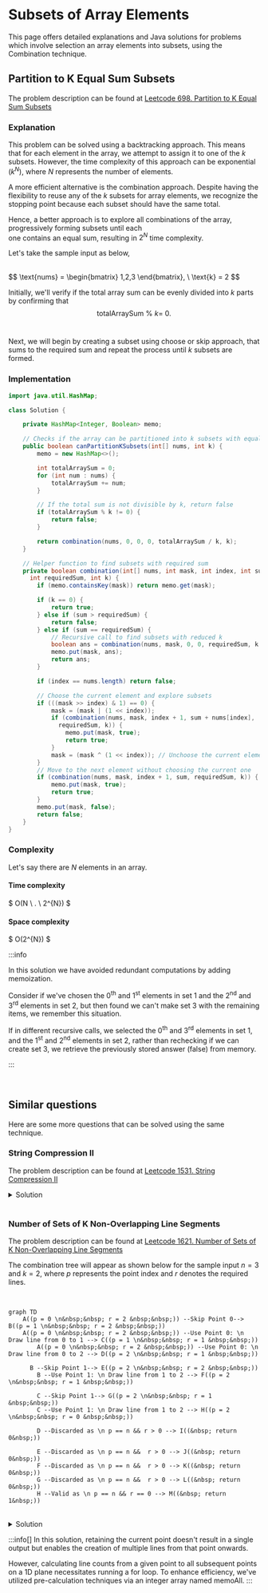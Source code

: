 


#  Subsets of Array Elements

This page offers detailed explanations and Java solutions for problems which involve selection an array elements into subsets, using the Combination technique.


## Partition to K Equal Sum Subsets

The problem description can be found at [Leetcode 698. Partition to K Equal Sum Subsets](https://leetcode.com/problems/partition-to-k-equal-sum-subsets/description/)



### Explanation 

This problem can be solved using a backtracking approach. This means that for each element in the array, we attempt to assign it to one of the $k$ subsets. However, the time complexity of this approach can be exponential \
($k^N$), where $N$ represents the number of elements.

A more efficient alternative is the combination approach. Despite having the flexibility to reuse any of the $k$ subsets for array elements, we recognize the stopping point because each subset should have the same total.

Hence, a better approach is to explore all combinations of the array, progressively forming subsets until each \
one contains an equal sum, resulting in $2^N$ time complexity.


Let's take the sample input as below,

<br />
$$
\text{nums} = \begin{bmatrix}
1,2,3
\end{bmatrix}, \ 
\text{k} = 2
$$
<br />

Initially, we'll verify if the total array sum can be evenly divided into $k$ parts by confirming that 
<br />
$$
\text{totalArraySum} \  \% \ k  = \ 0.
$$
<br />

Next, we will begin by creating a subset using choose or skip approach, that sums to the required sum and repeat the process until $k$ subsets are formed.


### Implementation

<Tabs>
  <TabItem value="Java" label="Java" default>

```java
import java.util.HashMap;

class Solution {

    private HashMap<Integer, Boolean> memo;

    // Checks if the array can be partitioned into k subsets with equal sums
    public boolean canPartitionKSubsets(int[] nums, int k) {
        memo = new HashMap<>();

        int totalArraySum = 0;
        for (int num : nums) {
            totalArraySum += num;
        }

        // If the total sum is not divisible by k, return false
        if (totalArraySum % k != 0) {
            return false;
        }

        return combination(nums, 0, 0, 0, totalArraySum / k, k);
    }

    // Helper function to find subsets with required sum
    private boolean combination(int[] nums, int mask, int index, int sum, 
      int requiredSum, int k) {
        if (memo.containsKey(mask)) return memo.get(mask);

        if (k == 0) {
            return true;
        } else if (sum > requiredSum) {
            return false;
        } else if (sum == requiredSum) {
            // Recursive call to find subsets with reduced k
            boolean ans = combination(nums, mask, 0, 0, requiredSum, k - 1);
            memo.put(mask, ans);
            return ans;
        }

        if (index == nums.length) return false;

        // Choose the current element and explore subsets
        if (((mask >> index) & 1) == 0) {
            mask = (mask | (1 << index));
            if (combination(nums, mask, index + 1, sum + nums[index], 
              requiredSum, k)) {
                memo.put(mask, true);
                return true;
            }
            mask = (mask ^ (1 << index)); // Unchoose the current element
        }
        // Move to the next element without choosing the current one
        if (combination(nums, mask, index + 1, sum, requiredSum, k)) {
            memo.put(mask, true);
            return true;
        }
        memo.put(mask, false);
        return false;
    }
}
```
</TabItem>
</Tabs>


### Complexity 

Let's say there are $N$ elements in an array.

#### Time complexity 
$
O(N \ . \ 2^{N})
$


#### Space complexity
$
O(2^{N})
$
<br />


:::info 

In this solution we have avoided redundant computations by adding memoization. 

Consider if we've chosen the $0$<sup>th</sup> and $1$<sup>st</sup> elements in set $1$ and the $2$<sup>nd</sup> and $3$<sup>rd</sup> elements in set $2$, but then found 
we can't make set $3$ with the remaining items, we remember this situation.

If in different recursive calls, we selected the $0$<sup>th</sup> and $3$<sup>rd</sup> elements in set $1$, and the $1$<sup>st</sup> and $2$<sup>nd</sup> elements in set $2$, rather than rechecking if we can create set $3$, we retrieve the previously stored answer (false) from memory.

:::

<br />

## Similar questions

Here are some more questions that can be solved using the same technique.


### String Compression II

The problem description can be found at [Leetcode 1531. String Compression II](https://leetcode.com/problems/string-compression-ii/description/)


<details>
  <summary>Solution</summary>

<Tabs>
  <TabItem value="Java" label="Java" default>

```java
import java.util.HashMap;

class Solution {
    // Memoization to store calculated results
    private HashMap<String, Integer> memo = new HashMap<>();

    public int getLengthOfOptimalCompression(String s, int k) {
        return combinations(s, 0, '0', 0, k);
    }

    /**
     * Recursive function to find the length of optimal compression.
     */
    private int combinations(String s, int index, char prevChar, 
      int prevCharCount, int k) {
        // Base case: If 'k' is negative, return a high value
        if (k < 0) return Integer.MAX_VALUE / 2;

        // Base case: If reached end of string, return 0
        if (index == s.length()) return 0;

        // Generate unique key for memoization
        String key = index + " " + k + " " + prevChar + " " + prevCharCount;
        if (memo.containsKey(key)) return memo.get(key);

        // Recursive call to find optimal compression length
        int delete = combinations(s, index + 1, prevChar, prevCharCount, k - 1);
        int keep = Integer.MAX_VALUE;

        // Check if current character matches previous character
        if (s.charAt(index) == prevChar) {
            int prevLength = String.valueOf(prevCharCount).length();
            int newLength = String.valueOf(prevCharCount + 1).length();
            int length = (prevCharCount == 1 || prevLength != newLength) ? 1 : 0;
            keep = length + combinations(
                              s, 
                              index + 1, 
                              prevChar, 
                              prevCharCount + 1, 
                              k);
        } else {
            keep = 1 + combinations(s, index + 1, s.charAt(index), 1, k);
        }

        // Calculate the minimum of delete and keep
        int res = Math.min(delete, keep);
        memo.put(key, res);
        return res;
    }
}
```
</TabItem>
</Tabs>
</details>

















<br />

### Number of Sets of K Non-Overlapping Line Segments

The problem description can be found at [Leetcode 1621. Number of Sets of K Non-Overlapping Line Segments](https://leetcode.com/problems/string-compression-ii/description/)


The combination tree will appear as shown below for the sample input $n = 3$ and $k = 2$, where $p$ represents the point index and $r$ denotes the required lines.

<br />
<div style={{textAlign:"center"}}>

```mermaid
graph TD
    A((p = 0 \n&nbsp;&nbsp; r = 2 &nbsp;&nbsp;)) --Skip Point 0--> B((p = 1 \n&nbsp;&nbsp; r = 2 &nbsp;&nbsp;))
    A((p = 0 \n&nbsp;&nbsp; r = 2 &nbsp;&nbsp;)) --Use Point 0: \n Draw line from 0 to 1 --> C((p = 1 \n&nbsp;&nbsp; r = 1 &nbsp;&nbsp;))
		A((p = 0 \n&nbsp;&nbsp; r = 2 &nbsp;&nbsp;)) --Use Point 0: \n Draw line from 0 to 2 --> D((p = 2 \n&nbsp;&nbsp; r = 1 &nbsp;&nbsp;))

	  B --Skip Point 1--> E((p = 2 \n&nbsp;&nbsp; r = 2 &nbsp;&nbsp;))
		B --Use Point 1: \n Draw line from 1 to 2 --> F((p = 2 \n&nbsp;&nbsp; r = 1 &nbsp;&nbsp;))

		C --Skip Point 1--> G((p = 2 \n&nbsp;&nbsp; r = 1 &nbsp;&nbsp;))
		C --Use Point 1: \n Draw line from 1 to 2 --> H((p = 2 \n&nbsp;&nbsp; r = 0 &nbsp;&nbsp;))

		D --Discarded as \n p == n && r > 0 --> I((&nbsp; return 0&nbsp;)) 

		E --Discarded as \n p == n &&  r > 0 --> J((&nbsp; return 0&nbsp;)) 
		F --Discarded as \n p == n &&  r > 0 --> K((&nbsp; return 0&nbsp;)) 
		G --Discarded as \n p == n &&  r > 0 --> L((&nbsp; return 0&nbsp;)) 
		H --Valid as \n p == n && r == 0 --> M((&nbsp; return 1&nbsp;)) 
```

</div>
<br />

<details>
  <summary>Solution</summary>

<Tabs>
  <TabItem value="Java" label="Java" default>

```java
class Solution {
    private int MOD = (int) 1e9 + 7;
    private int[][] memo;
    private int[][] memoAll;

    // Function to find the number of sets
    public int numberOfSets(int n, int k) {
        memo = new int[n + 1][k + 1];
        memoAll = new int[n + 1][k + 1];

        // Initialize the memoization arrays
        for (int i = 0; i <= n; i++) {
            for (int j = 0; j <= k; j++) {
                memo[i][j] = -1;
                memoAll[i][j] = -1;
            }
        }

        // Call the combinations method to calculate the number of sets
        return combinations(0, n, k);
    }

    // Recursive function to calculate combinations
    private int combinations(int start, int n, int remaining) {
        // If the result for current start and remaining exists in memo, return it
        if (memo[start][remaining] != -1) return memo[start][remaining];
        
        // Base cases
        if (remaining == 0) return 1;
        if (start == n) return 0;

        // Skip the current point 
        int skip = combinations(start + 1, n, remaining);
        
        // Keep current point and start a line from the current point
        // Count calculation is pre calculated 
        int keep = getCombinationAllLines(start + 1, n, remaining - 1);
        int total = modAdd(keep, skip);

        // Memoize the result
        memo[start][remaining] = total;
        return total;
    }

    // Recursive function to calculate combinations for all lines
    private int getCombinationAllLines(int start, int n, int remaining) {
        if (memoAll[start][remaining] != -1) return memoAll[start][remaining];
        if (start == n) return 0;

        int res = modAdd(
          combinations(start, n, remaining), 
          getCombinationAllLines(start + 1, n, remaining)
        );
        memoAll[start][remaining] = res;
        return res;
    }

    // Function to perform modular addition
    private int modAdd(int a, int b) {
        int res = a + b;
        if (res < 0) res += MOD;
        return res % MOD;
    }
}
```
</TabItem>
</Tabs>
</details>

:::info[]
In this solution, retaining the current point doesn't result in a single output but enables the creation of multiple lines from that point onwards.

However, calculating line counts from a given point to all subsequent points on a 1D plane necessitates running a for loop. To enhance efficiency, we've utilized pre-calculation techniques via an integer array named memoAll.
:::
